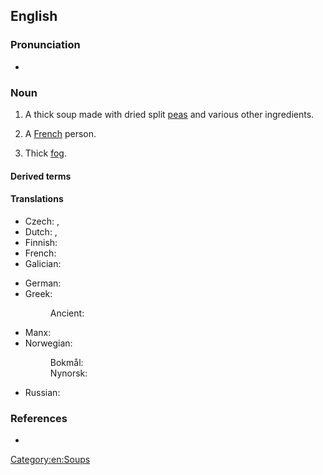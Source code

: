 ==English==
{{wikipedia}}

===Pronunciation===
* {{audio|en|En-au-pea soup.ogg|Audio (AU)}}

===Noun===
{{en-noun|~}}

# {{lb|en|culinary}} A thick soup made with dried split [[peas]] and various other ingredients.
# {{lb|en|slang|ethnic slur}} A [[French]] person.
# {{lb|en|slang}} Thick [[fog]].

====Derived terms====
{{col3|en
|pea-souper
|pea-soup fog
|thick as pea soup
}}

====Translations====
{{trans-top|soup made from peas}}
* Czech: {{t|cs|[[hrachový|hrachová]] [[polévka]]|f}}, {{t|cs|hrachovka|f}}
* Dutch: {{t+|nl|erwtensoep|f}}, {{t+|nl|snert|m}}
* Finnish: {{t+|fi|hernekeitto}}
* French: {{t|fr|soupe aux pois|f}}
* Galician: {{t|gl|sopa de chícharos}}
{{trans-mid}}
* German: {{t|de|Erbsensuppe|f}}
* Greek:
*: Ancient: {{t|grc|ἔτνος|n}}
* Manx: {{t|gv|anvroie pishyragh|m}}
* Norwegian:
*: Bokmål: {{t|nb|ertesuppe|m|f}}
*: Nynorsk: {{t|nn|ertesuppe|f}}
* Russian: {{t|ru|горо́ховый суп|m}}
{{trans-bottom}}

===References===
* {{R:Lexico}}

[[Category:en:Soups]]